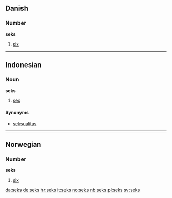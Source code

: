 ==Danish==
===Number===
'''seks'''

# [[six]]

----
==Indonesian==
===Noun===
'''seks'''

# [[sex]]

====Synonyms====
*[[seksualitas]]

-----
==Norwegian==
===Number===
'''seks'''

# [[six]]

[[da:seks]]
[[de:seks]]
[[hr:seks]]
[[it:seks]]
[[no:seks]]
[[nb:seks]]
[[pl:seks]]
[[sv:seks]]